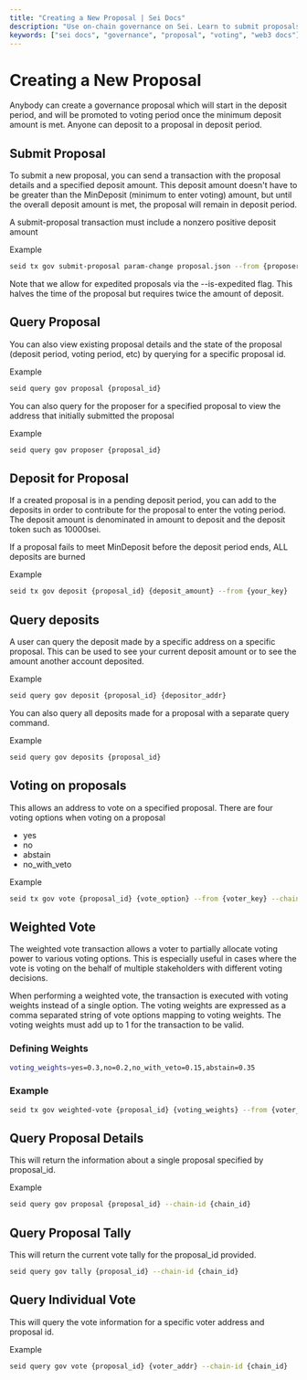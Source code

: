 ```yaml
---
title: "Creating a New Proposal | Sei Docs"
description: "Use on-chain governance on Sei. Learn to submit proposals, deposit to proposals, and vote with single or weighted options."
keywords: ["sei docs", "governance", "proposal", "voting", "web3 docs"]
---
```


# Creating a New Proposal

Anybody can create a governance proposal which will start in the deposit period, and will be promoted to voting period once the minimum deposit amount is met. Anyone can deposit to a proposal in deposit period.

## Submit Proposal

To submit a new proposal, you can send a transaction with the proposal details and a specified deposit amount. This deposit amount doesn't have to be greater than the MinDeposit (minimum to enter voting) amount, but until the overall deposit amount is met, the proposal will remain in deposit period.

A submit-proposal transaction must include a nonzero positive deposit amount

Example

```bash
seid tx gov submit-proposal param-change proposal.json --from {proposer_key}
```

Note that we allow for expedited proposals via the --is-expedited flag. This halves the time of the proposal but requires twice the amount of deposit.

## Query Proposal
You can also view existing proposal details and the state of the proposal (deposit period, voting period, etc) by querying for a specific proposal id.

Example
```bash
seid query gov proposal {proposal_id}
```

You can also query for the proposer for a specified proposal to view the address that initially submitted the proposal

Example
```bash
seid query gov proposer {proposal_id}
```

## Deposit for Proposal
If a created proposal is in a pending deposit period, you can add to the deposits in order to contribute for the proposal to enter the voting period. The deposit amount is denominated in amount to deposit and the deposit token such as 10000sei.

If a proposal fails to meet MinDeposit before the deposit period ends, ALL deposits are burned

Example
```bash
seid tx gov deposit {proposal_id} {deposit_amount} --from {your_key}
```

## Query deposits
A user can query the deposit made by a specific address on a specific proposal. This can be used to see your current deposit amount or to see the amount another account deposited.

Example
```bash
seid query gov deposit {proposal_id} {depositor_addr}
```

You can also query all deposits made for a proposal with a separate query command.

Example
```bash
seid query gov deposits {proposal_id}
```

## Voting on proposals
This allows an address to vote on a specified proposal. There are four voting options when voting on a proposal

- yes
- no
- abstain
- no_with_veto

Example
```bash
seid tx gov vote {proposal_id} {vote_option} --from {voter_key} --chain-id {chain_id}
```

## Weighted Vote
The weighted vote transaction allows a voter to partially allocate voting power to various voting options. This is especially useful in cases where the vote is voting on the behalf of multiple stakeholders with different voting decisions.

When performing a weighted vote, the transaction is executed with voting weights instead of a single option. The voting weights are expressed as a comma separated string of vote options mapping to voting weights. The voting weights must add up to 1 for the transaction to be valid.

### Defining Weights
```bash
voting_weights=yes=0.3,no=0.2,no_with_veto=0.15,abstain=0.35
```

### Example
```bash
seid tx gov weighted-vote {proposal_id} {voting_weights} --from {voter_key} --chain-id {chain_id}
```

## Query Proposal Details
This will return the information about a single proposal specified by proposal_id.

Example
```bash
seid query gov proposal {proposal_id} --chain-id {chain_id}
```

## Query Proposal Tally
This will return the current vote tally for the proposal_id provided.

```bash
seid query gov tally {proposal_id} --chain-id {chain_id}
```

## Query Individual Vote
This will query the vote information for a specific voter address and proposal id.

Example
```bash
seid query gov vote {proposal_id} {voter_addr} --chain-id {chain_id}
```
